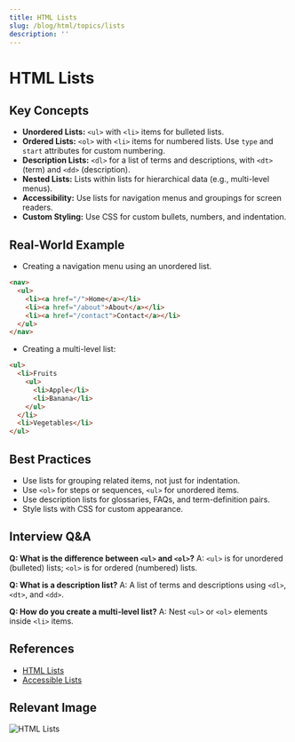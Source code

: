 ```yaml
---
title: HTML Lists
slug: /blog/html/topics/lists
description: ''
---
```

# HTML Lists

## Key Concepts
- **Unordered Lists:** `<ul>` with `<li>` items for bulleted lists.
- **Ordered Lists:** `<ol>` with `<li>` items for numbered lists. Use `type` and `start` attributes for custom numbering.
- **Description Lists:** `<dl>` for a list of terms and descriptions, with `<dt>` (term) and `<dd>` (description).
- **Nested Lists:** Lists within lists for hierarchical data (e.g., multi-level menus).
- **Accessibility:** Use lists for navigation menus and groupings for screen readers.
- **Custom Styling:** Use CSS for custom bullets, numbers, and indentation.

## Real-World Example
- Creating a navigation menu using an unordered list.
```html
<nav>
  <ul>
    <li><a href="/">Home</a></li>
    <li><a href="/about">About</a></li>
    <li><a href="/contact">Contact</a></li>
  </ul>
</nav>
```
- Creating a multi-level list:
```html
<ul>
  <li>Fruits
    <ul>
      <li>Apple</li>
      <li>Banana</li>
    </ul>
  </li>
  <li>Vegetables</li>
</ul>
```

## Best Practices
- Use lists for grouping related items, not just for indentation.
- Use `<ol>` for steps or sequences, `<ul>` for unordered items.
- Use description lists for glossaries, FAQs, and term-definition pairs.
- Style lists with CSS for custom appearance.

## Interview Q&A
**Q: What is the difference between `<ul>` and `<ol>`?**
A: `<ul>` is for unordered (bulleted) lists; `<ol>` is for ordered (numbered) lists.

**Q: What is a description list?**
A: A list of terms and descriptions using `<dl>`, `<dt>`, and `<dd>`.

**Q: How do you create a multi-level list?**
A: Nest `<ul>` or `<ol>` elements inside `<li>` items.

## References
- [HTML Lists](https://developer.mozilla.org/en-US/docs/Web/HTML/Element/ul)
- [Accessible Lists](https://webaim.org/techniques/semanticstructure/#lists)

## Relevant Image
![HTML Lists](https://developer.mozilla.org/en-US/docs/Web/HTML/Element/ul/html-lists.png)
